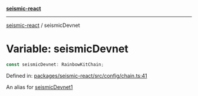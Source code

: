 [**seismic-react**](/seismic-react/README.mdx)

---

[seismic-react](/seismic-react/globals.mdx) / seismicDevnet

# Variable: seismicDevnet

```ts
const seismicDevnet: RainbowKitChain;
```

Defined in: [packages/seismic-react/src/config/chain.ts:41](https://github.com/SeismicSystems/seismic-client/blob/63496655224ae1d3e8c312c6d8d80f51a6b6de42/packages/seismic-react/src/config/chain.ts#L41)

An alias for [seismicDevnet1](/seismic-react/variables/seismicDevnet1.mdx)
